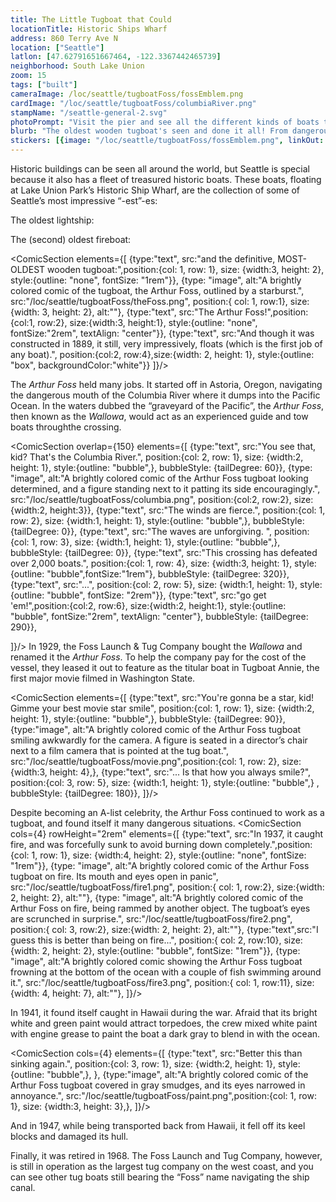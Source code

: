 ```yaml
---
title: The Little Tugboat that Could
locationTitle: Historic Ships Wharf
address: 860 Terry Ave N
location: ["Seattle"]
latlon: [47.62791651667464, -122.3367442465739]
neighborhood: South Lake Union
zoom: 15
tags: ["built"]
cameraImage: /loc/seattle/tugboatFoss/fossEmblem.png
cardImage: "/loc/seattle/tugboatFoss/columbiaRiver.png"
stampName: "/seattle-general-2.svg"
photoPrompt: "Visit the pier and see all the different kinds of boats there are."
blurb: "The oldest wooden tugboat's seen and done it all! From dangerous rapids to starring in Hollywood!"
stickers: [{image: "/loc/seattle/tugboatFoss/fossEmblem.png", linkOut: "https://www.loc.gov/resource/hhh.wa0868.photos/?sp=1", title: "Foss Company motto on the side of the boat"},{image: "/loc/seattle/tugboatFoss/columbiaRiver.png", linkOut: "https://www.loc.gov/resource/ppmsca.18165/", title: "The Columbia River, one of the most dangerous crossings"},{image: "/loc/seattle/tugboatFoss/columbiaRiver2.jpg", title: "Columbia River, Oregon", linkOut: "https://www.loc.gov/resource/highsm.12109/?r=-0.133,-0.057,1.281,0.89,0"}, {image: "/loc/seattle/tugboatFoss/theFoss.png" },{image: "/loc/seattle/tugboatFoss/boat.png" }, {image: "/loc/seattle/tugboatFoss/fire1.png" }, ]
---
```



Historic buildings can be seen all around the world, but Seattle is special because it also has a fleet of treasured historic boats. These boats, floating at Lake Union Park’s Historic Ship Wharf, are the collection of some of Seattle’s most impressive “-est”-es:


The oldest lightship:
<LOCItem
    type="pnp"
    linkOut="https://www.loc.gov/resource/cph.3b19268/"
    image="/loc/seattle/tugboatFoss/lightboat.jpg"
    caption="Lightships were used as floating lighthouses."
    alt="A black and white photograph of a lightship at sea."/>

The (second) oldest fireboat:
<LOCItem
    type="pnp"
    linkOut="https://www.loc.gov/resource/hhh.wa0746.photos/?sp=1"
    image="/loc/seattle/tugboatFoss/fireboatDuwamish.jpg"
    caption="Fireboat Duwamish"
    alt="A color photograph of the Fireboat Duwamish, a white and red boat, docked in a marina."/>

<ComicSection elements={[
    {type:"text", src:"and the definitive, MOST-OLDEST wooden tugboat:",position:{col: 1, row: 1}, size: {width:3, height: 2}, style:{outline: "none", fontSize: "1rem"}},
    {type: "image", alt:"A brightly colored comic of the tugboat, the Arthur Foss, outlined by a starburst.", src:"/loc/seattle/tugboatFoss/theFoss.png", position:{ col: 1, row:1}, size:{width: 3, height: 2}, alt:""},
    {type:"text", src:"The Arthur Foss!",position:{col:1, row:2}, size:{width:3, height:1}, style:{outline: "none", fontSize:"2rem",  textAlign: "center"}},
    {type:"text", src:"And though it was constructed in 1889, it still, very impressively, floats (which is the first job of any boat).", position:{col:2, row:4},size:{width: 2, height: 1}, style:{outline: "box", backgroundColor:"white"}}
]}/>

The *Arthur Foss* held many jobs. It started off in Astoria, Oregon, navigating the dangerous mouth of the Columbia River where it dumps into the Pacific Ocean. In the waters dubbed the “graveyard of the Pacific”, the *Arthur Foss*, then known as the *Wallowa*, would act as an experienced guide and tow boats throughthe crossing.


<LOCItem
    type="pnp"
    linkOut="https://www.loc.gov/resource/ppmsca.18165/"
    image="/loc/seattle/tugboatFoss/columbiaRiver.png"
    caption=""
    alt="A colorized photo of the Columbia River with a steam paddle boat navigating the river rapids and large rocks."/>

<ComicSection overlap={150} elements={[
    {type:"text", src:"You see that, kid? That's the Columbia River.", position:{col: 2, row: 1}, size: {width:2, height: 1}, style:{outline: "bubble",}, bubbleStyle: {tailDegree: 60}},
{type: "image", alt:"A brightly colored comic of the Arthur Foss tugboat looking determined, and a figure standing next to it patting its side encouragingly.", src:"/loc/seattle/tugboatFoss/columbia.png", position:{col:2, row:2}, size:{width:2, height:3}},
{type:"text", src:"The winds are fierce.", position:{col: 1, row: 2}, size: {width:1, height: 1}, style:{outline: "bubble",}, bubbleStyle: {tailDegree: 0}},
{type:"text", src:"The waves are unforgiving. ", position:{col: 1, row: 3}, size: {width:1, height: 1}, style:{outline: "bubble",}, bubbleStyle: {tailDegree: 0}},
{type:"text", src:"This crossing has defeated over 2,000 boats.", position:{col: 1, row: 4}, size: {width:3, height: 1}, style:{outline: "bubble",fontSize:"1rem"}, bubbleStyle: {tailDegree: 320}},
{type:"text", src:"...", position:{col: 2, row: 5}, size: {width:1, height: 1}, style:{outline: "bubble", fontSize: "2rem"}},
{type:"text", src:"go get 'em!",position:{col:2, row:6}, size:{width:2, height:1}, style:{outline: "bubble", fontSize:"2rem",  textAlign: "center"}, bubbleStyle: {tailDegree: 290}},

]}/>
In 1929, the Foss Launch & Tug Company bought the *Wallowa* and renamed it the *Arthur Foss*. To help the company pay for the cost of the vessel, they leased it out to feature as the titular boat in Tugboat Annie, the first major movie filmed in Washington State. 

<ComicSection elements={[
    {type:"text", src:"You're gonna be a star, kid! Gimme your best movie star smile", position:{col: 1, row: 1}, size: {width:2, height: 1}, style:{outline: "bubble",}, bubbleStyle: {tailDegree: 90}},
    {type:"image", alt:"A brightly colored comic of the Arthur Foss tugboat smiling awkwardly for the camera. A figure is seated in a director’s chair next to a film camera that is pointed at the tug boat.", src:"/loc/seattle/tugboatFoss/movie.png",position:{col: 1, row: 2}, size: {width:3, height: 4},},
    {type:"text", src:"... Is that how you always smile?", position:{col: 3, row: 5}, size: {width:1, height: 1}, style:{outline: "bubble",} , bubbleStyle: {tailDegree: 180}},
]}/>

Despite becoming an A-list celebrity, the Arthur Foss continued to work as a tugboat, and found itself it many dangerous situations. 
<ComicSection cols={4} rowHeight="2rem" elements={[
    {type:"text", src:"In 1937, it caught fire, and was forcefully sunk to avoid burning down completely.",position:{col: 1, row: 1}, size: {width:4, height: 2}, style:{outline: "none", fontSize: "1rem"}},
    {type: "image", alt:"A brightly colored comic of the Arthur Foss tugboat on fire. Its mouth and eyes open in panic", src:"/loc/seattle/tugboatFoss/fire1.png", position:{ col: 1, row:2}, size:{width: 2, height: 2}, alt:""},
    {type: "image", alt:"A brightly colored comic of the Arthur Foss on fire, being rammed by another object. The tugboat’s eyes are scrunched in surprise.", src:"/loc/seattle/tugboatFoss/fire2.png", position:{ col: 3, row:2}, size:{width: 2, height: 2}, alt:""},
    {type:"text",src:"I guess this is better than being on fire...", position:{ col: 2, row:10}, size:{width: 2, height: 2}, style:{outline: "bubble", fontSize: "1rem"}},
    {type: "image", alt:"A brightly colored comic showing the Arthur Foss tugboat frowning at the bottom of the ocean with a couple of fish swimming around it.", src:"/loc/seattle/tugboatFoss/fire3.png", position:{ col: 1, row:11}, size:{width: 4, height: 7}, alt:""},
]}/>

In 1941, it found itself caught in Hawaii during the war. Afraid that its bright white and green paint would attract torpedoes, the crew mixed white paint with engine grease to paint the boat a dark gray to blend in with the ocean.


<ComicSection cols={4} elements={[
    {type:"text", src:"Better this than sinking again.", position:{col: 3, row: 1}, size: {width:2, height: 1}, style:{outline: "bubble",}, },
    {type:"image", alt:"A brightly colored comic of the Arthur Foss tugboat covered in gray smudges, and its eyes narrowed in annoyance.", src:"/loc/seattle/tugboatFoss/paint.png",position:{col: 1, row: 1}, size: {width:3, height: 3},},
]}/>

And in 1947, while being transported back from Hawaii, it fell off its keel blocks and damaged its hull.

Finally, it was retired in 1968. The Foss Launch and Tug Company, however, is still in operation as the largest tug company on the west coast, and you can see other tug boats still bearing the “Foss” name navigating the ship canal.